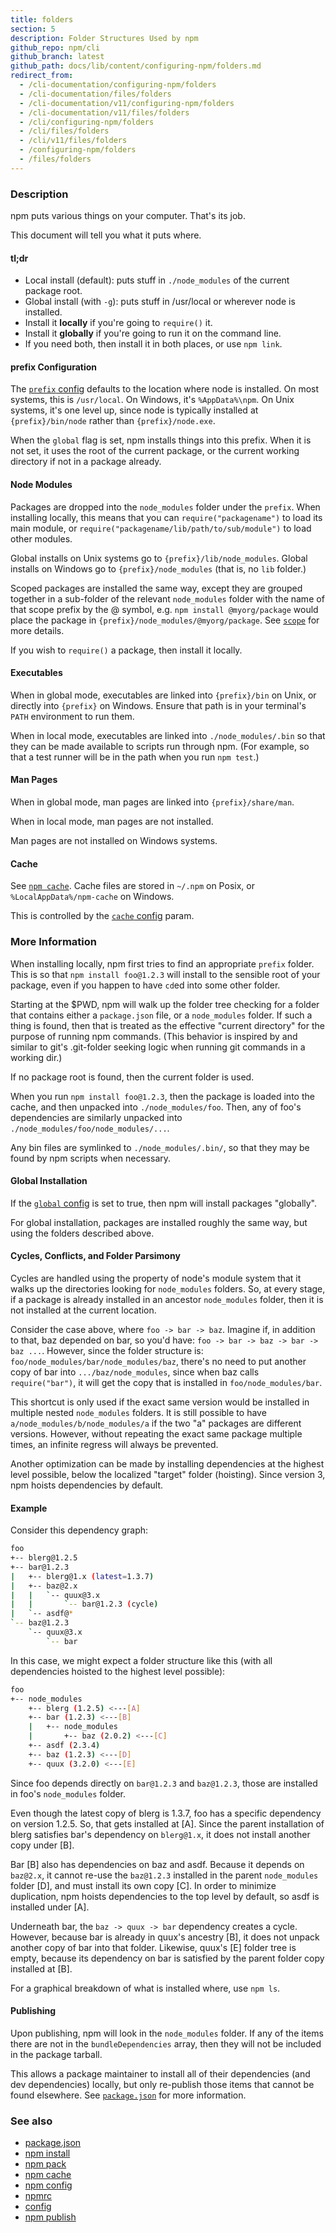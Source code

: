 ```yaml
---
title: folders
section: 5
description: Folder Structures Used by npm
github_repo: npm/cli
github_branch: latest
github_path: docs/lib/content/configuring-npm/folders.md
redirect_from:
  - /cli-documentation/configuring-npm/folders
  - /cli-documentation/files/folders
  - /cli-documentation/v11/configuring-npm/folders
  - /cli-documentation/v11/files/folders
  - /cli/configuring-npm/folders
  - /cli/files/folders
  - /cli/v11/files/folders
  - /configuring-npm/folders
  - /files/folders
---
```


### Description

npm puts various things on your computer. That's its job.

This document will tell you what it puts where.

#### tl;dr

- Local install (default): puts stuff in `./node_modules` of the current package root.
- Global install (with `-g`): puts stuff in /usr/local or wherever node is installed.
- Install it **locally** if you're going to `require()` it.
- Install it **globally** if you're going to run it on the command line.
- If you need both, then install it in both places, or use `npm link`.

#### prefix Configuration

The [`prefix` config](/cli/v11/using-npm/config#prefix) defaults to the location where node is installed. On most systems, this is `/usr/local`. On Windows, it's `%AppData%\npm`. On Unix systems, it's one level up, since node is typically installed at `{prefix}/bin/node` rather than `{prefix}/node.exe`.

When the `global` flag is set, npm installs things into this prefix. When it is not set, it uses the root of the current package, or the current working directory if not in a package already.

#### Node Modules

Packages are dropped into the `node_modules` folder under the `prefix`. When installing locally, this means that you can `require("packagename")` to load its main module, or `require("packagename/lib/path/to/sub/module")` to load other modules.

Global installs on Unix systems go to `{prefix}/lib/node_modules`. Global installs on Windows go to `{prefix}/node_modules` (that is, no `lib` folder.)

Scoped packages are installed the same way, except they are grouped together in a sub-folder of the relevant `node_modules` folder with the name of that scope prefix by the @ symbol, e.g. `npm install @myorg/package` would place the package in `{prefix}/node_modules/@myorg/package`. See [`scope`](/cli/v11/using-npm/scope) for more details.

If you wish to `require()` a package, then install it locally.

#### Executables

When in global mode, executables are linked into `{prefix}/bin` on Unix, or directly into `{prefix}` on Windows. Ensure that path is in your terminal's `PATH` environment to run them.

When in local mode, executables are linked into `./node_modules/.bin` so that they can be made available to scripts run through npm. (For example, so that a test runner will be in the path when you run `npm test`.)

#### Man Pages

When in global mode, man pages are linked into `{prefix}/share/man`.

When in local mode, man pages are not installed.

Man pages are not installed on Windows systems.

#### Cache

See [`npm cache`](/cli/v11/commands/npm-cache). Cache files are stored in `~/.npm` on Posix, or `%LocalAppData%/npm-cache` on Windows.

This is controlled by the [`cache` config](/cli/v11/using-npm/config#cache) param.

### More Information

When installing locally, npm first tries to find an appropriate `prefix` folder. This is so that `npm install foo@1.2.3` will install to the sensible root of your package, even if you happen to have `cd`ed into some other folder.

Starting at the $PWD, npm will walk up the folder tree checking for a folder that contains either a `package.json` file, or a `node_modules` folder. If such a thing is found, then that is treated as the effective "current directory" for the purpose of running npm commands. (This behavior is inspired by and similar to git's .git-folder seeking logic when running git commands in a working dir.)

If no package root is found, then the current folder is used.

When you run `npm install foo@1.2.3`, then the package is loaded into the cache, and then unpacked into `./node_modules/foo`. Then, any of foo's dependencies are similarly unpacked into `./node_modules/foo/node_modules/...`.

Any bin files are symlinked to `./node_modules/.bin/`, so that they may be found by npm scripts when necessary.

#### Global Installation

If the [`global` config](/cli/v11/using-npm/config#global) is set to true, then npm will install packages "globally".

For global installation, packages are installed roughly the same way, but using the folders described above.

#### Cycles, Conflicts, and Folder Parsimony

Cycles are handled using the property of node's module system that it walks up the directories looking for `node_modules` folders. So, at every stage, if a package is already installed in an ancestor `node_modules` folder, then it is not installed at the current location.

Consider the case above, where `foo -> bar -> baz`. Imagine if, in addition to that, baz depended on bar, so you'd have: `foo -> bar -> baz -> bar -> baz ...`. However, since the folder structure is: `foo/node_modules/bar/node_modules/baz`, there's no need to put another copy of bar into `.../baz/node_modules`, since when baz calls `require("bar")`, it will get the copy that is installed in `foo/node_modules/bar`.

This shortcut is only used if the exact same version would be installed in multiple nested `node_modules` folders. It is still possible to have `a/node_modules/b/node_modules/a` if the two "a" packages are different versions. However, without repeating the exact same package multiple times, an infinite regress will always be prevented.

Another optimization can be made by installing dependencies at the highest level possible, below the localized "target" folder (hoisting). Since version 3, npm hoists dependencies by default.

#### Example

Consider this dependency graph:

```bash
foo
+-- blerg@1.2.5
+-- bar@1.2.3
|   +-- blerg@1.x (latest=1.3.7)
|   +-- baz@2.x
|   |   `-- quux@3.x
|   |       `-- bar@1.2.3 (cycle)
|   `-- asdf@*
`-- baz@1.2.3
    `-- quux@3.x
        `-- bar
```

In this case, we might expect a folder structure like this (with all dependencies hoisted to the highest level possible):

```bash
foo
+-- node_modules
    +-- blerg (1.2.5) <---[A]
    +-- bar (1.2.3) <---[B]
    |   +-- node_modules
    |       +-- baz (2.0.2) <---[C]
    +-- asdf (2.3.4)
    +-- baz (1.2.3) <---[D]
    +-- quux (3.2.0) <---[E]
```

Since foo depends directly on `bar@1.2.3` and `baz@1.2.3`, those are installed in foo's `node_modules` folder.

Even though the latest copy of blerg is 1.3.7, foo has a specific dependency on version 1.2.5. So, that gets installed at [A]. Since the parent installation of blerg satisfies bar's dependency on `blerg@1.x`, it does not install another copy under [B].

Bar [B] also has dependencies on baz and asdf. Because it depends on `baz@2.x`, it cannot re-use the `baz@1.2.3` installed in the parent `node_modules` folder [D], and must install its own copy [C]. In order to minimize duplication, npm hoists dependencies to the top level by default, so asdf is installed under [A].

Underneath bar, the `baz -> quux -> bar` dependency creates a cycle. However, because bar is already in quux's ancestry [B], it does not unpack another copy of bar into that folder. Likewise, quux's [E] folder tree is empty, because its dependency on bar is satisfied by the parent folder copy installed at [B].

For a graphical breakdown of what is installed where, use `npm ls`.

#### Publishing

Upon publishing, npm will look in the `node_modules` folder. If any of the items there are not in the `bundleDependencies` array, then they will not be included in the package tarball.

This allows a package maintainer to install all of their dependencies (and dev dependencies) locally, but only re-publish those items that cannot be found elsewhere. See [`package.json`](/cli/v11/configuring-npm/package-json) for more information.

### See also

- [package.json](/cli/v11/configuring-npm/package-json)
- [npm install](/cli/v11/commands/npm-install)
- [npm pack](/cli/v11/commands/npm-pack)
- [npm cache](/cli/v11/commands/npm-cache)
- [npm config](/cli/v11/commands/npm-config)
- [npmrc](/cli/v11/configuring-npm/npmrc)
- [config](/cli/v11/using-npm/config)
- [npm publish](/cli/v11/commands/npm-publish)
